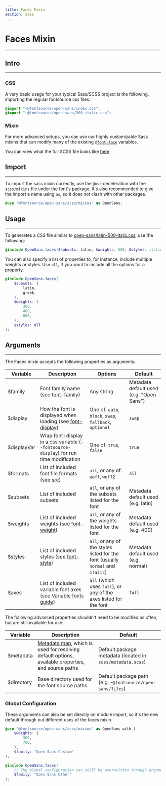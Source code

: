 ```yaml
---
title: Faces Mixin
section: Sass
---
```


# Faces Mixin

---

## Intro

---

### CSS

A very basic usage for your typical Sass/SCSS project is the following, importing the regular fontsource css files:

```scss
@import "~@fontsource/open-sans/index.css";
@import "~@fontsource/open-sans/300-italic.css";
```

### Mixin

For more advanced setups, you can use our highly customizable Sass mixins that can modify many of the existing [`@font-face`](https://developer.mozilla.org/en-US/docs/Web/CSS/@font-face) variables.

You can view what the full SCSS file looks like [here](https://github.com/fontsource/font-files/blob/main/fonts/google/open-sans/scss/mixins.scss).

## Import

---

To import the sass mixin correctly, use the `@use` deceleration with the `scss/mixins` file under the font's package. It's also recommended to give the import a name using `as`, so it does not clash with other packages.

```scss
@use "@fontsource/open-sans/scss/mixins" as OpenSans;
```

## Usage

---

To generates a CSS file similar to [open-sans/latin-500-italic.css](https://github.com/fontsource/font-files/blob/main/fonts/google/open-sans/latin-500-italic.css), use the following:

```scss
@include OpenSans.faces($subsets: latin, $weights: 500, $styles: italic);
```

You can also specify a list of properties to, for instance, include multiple weights or styles. Use `all`, if you want to include all the options for a property.

```scss
@include OpenSans.faces(
	$subsets: (
		latin,
		greek,
	),
	$weights: (
		300,
		400,
		800,
	),
	$styles: all
);
```

## Arguments

---

The Faces mixin accepts the following properties as arguments:

| Variable    | Description                                                                                                                                       | Options                                                                         | Default                                  |
| ----------- | ------------------------------------------------------------------------------------------------------------------------------------------------- | ------------------------------------------------------------------------------- | ---------------------------------------- |
| $family     | Font family name (see [font-family](https://developer.mozilla.org/en-US/docs/Web/CSS/@font-face/font-family))                                     | Any string                                                                      | Metadata default used (e.g. "Open Sans") |
| $display    | How the font is displayed when loading (see [font-display](https://developer.mozilla.org/en-US/docs/Web/CSS/@font-face/font-display))             | One of: `auto`, `block`, `swap`, `fallback`, `optional`                         | `swap`                                   |
| $displayVar | Wrap font-display in a css variable (`--fontsource-display`) for run time modification                                                            | One of: `true`, `false`                                                         | `true`                                   |
| $formats    | List of included font file formats (see [src](https://developer.mozilla.org/en-US/docs/Web/CSS/@font-face/src))                                   | `all`, or any of: `woff`, `woff2`                                               | `all`                                    |
| $subsets    | List of included subsets                                                                                                                          | `all`, or any of the subsets listed for the font                                | Metadata default used (e.g. latin)       |
| $weights    | List of included weights (see [font-weight](https://developer.mozilla.org/en-US/docs/Web/CSS/@font-face/font-weight))                             | `all`, or any of the weights listed for the font                                | Metadata default used (e.g. 400)         |
| $styles     | List of included styles (see [font-style](https://developer.mozilla.org/en-US/docs/Web/CSS/@font-face/font-style))                                | `all`, or any of the styles listed for the font (usually `normal` and `italic`) | Metadata default used (e.g. normal)      |
| $axes       | List of included variable font axes (see [Variable fonts guide](https://developer.mozilla.org/en-US/docs/Web/CSS/CSS_Fonts/Variable_Fonts_Guide)) | `all` (which uses `full`), or any of the axes listed for the font               | `full`                                   |

The following advanced properties shouldn't need to be modified as often, but are still available for use:

| Variable   | Description                                                                                                                                                                                       | Default                                                    |
| ---------- | ------------------------------------------------------------------------------------------------------------------------------------------------------------------------------------------------- | ---------------------------------------------------------- |
| $metadata  | [Metadata map](https://github.com/fontsource/font-files/blob/main/fonts/google/open-sans/scss/metadata.scss), which is used for resolving default options, available properties, and source paths | Default package metadata (located in `scss/metadata.scss`) |
| $directory | Base directory used for the font source paths                                                                                                                                                     | Default package path (e.g. `~@fontsource/open-sans/files`) |

### Global Configuration

These arguments can also be set directly on module import, so it's the new default through out different uses of the faces mixin.

```scss
@use "@fontsource/open-sans/scss/mixins" as OpenSans with (
	$weights: (
		300,
		700,
	),
	$family: "Open Sans Custom"
);

@include OpenSans.faces(
	// The global configuration can still be overwritten through arguments
	$family: "Open Sans Other"
);
```
